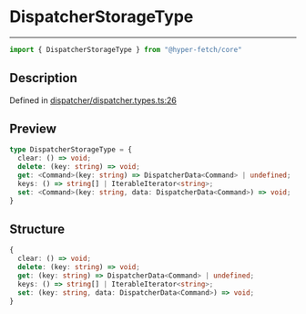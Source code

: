 

# DispatcherStorageType

<div class="api-docs__separator" data-reactroot="">

---

</div><div class="api-docs__import" data-reactroot="">

```ts
import { DispatcherStorageType } from "@hyper-fetch/core"
```

</div><div class="api-docs__section">

## Description

</div><div class="api-docs__description"><span class="api-docs__do-not-parse">



</span></div><p class="api-docs__definition">

Defined in [dispatcher/dispatcher.types.ts:26](https://github.com/BetterTyped/hyper-fetch/blob/993719ed/packages/core/src/dispatcher/dispatcher.types.ts#L26)

</p><div class="api-docs__section">

## Preview

</div><div class="api-docs__preview type">

```ts
type DispatcherStorageType = {
  clear: () => void; 
  delete: (key: string) => void; 
  get: <Command>(key: string) => DispatcherData<Command> | undefined; 
  keys: () => string[] | IterableIterator<string>; 
  set: <Command>(key: string, data: DispatcherData<Command>) => void; 
}
```

</div><div class="api-docs__section">

## Structure

</div><div class="api-docs__returns">

```ts
{
  clear: () => void;
  delete: (key: string) => void;
  get: (key: string) => DispatcherData<Command> | undefined;
  keys: () => string[] | IterableIterator<string>;
  set: (key: string, data: DispatcherData<Command>) => void;
}
```

</div>